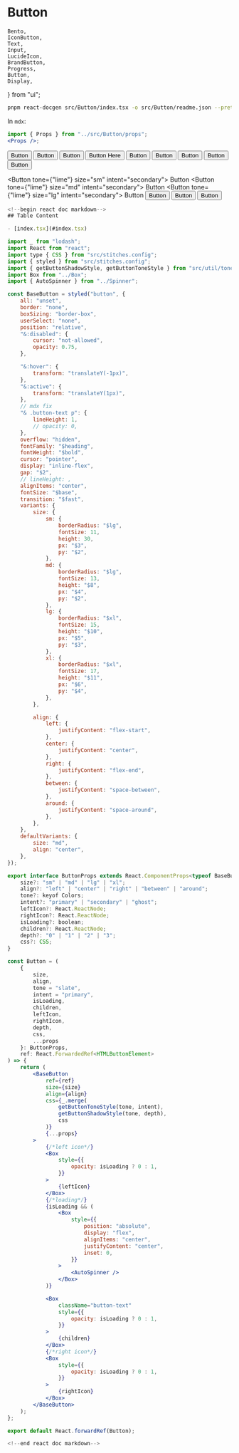 # Button

	Bento,
	IconButton,
	Text,
	Input,
	LucideIcon,
	BrandButton,
	Progress,
	Button,
	Display,
} from "ui";


```zsh
pnpm react-docgen src/Button/index.tsx -o src/Button/readme.json --pretty
```

In `mdx`:

```jsx
import { Props } from "../src/Button/props";
<Props />;
```

<Props />

<Display label="icon button">

<Button size="sm" intent="primary">
	Button
</Button>
<Button size="md" intent="primary">
	Button
</Button>
<Button size="lg" intent="primary">
	Button
</Button>
<Button tone={"sky"} size="sm" intent="secondary">
	Button Here
</Button>
<Button tone={"sky"} size="md" intent="secondary">
	Button
</Button>
<Button tone={"sky"} size="lg" intent="secondary">
	Button
</Button>
<Button tone={"blue"} size="sm" intent="secondary">
	Button
</Button>
<Button tone={"blue"} size="md" intent="secondary">
	Button
</Button>
<Button tone={"blue"} size="lg" intent="secondary">
	Button
</Button>

<Button tone={"lime"} size="sm" intent="secondary">
	Button
</Button>
<Button tone={"lime"} size="md" intent="secondary">
	Button
</Button>
<Button tone={"lime"} size="lg" intent="secondary">
	Button
</Button>
<Button size="sm" intent="ghost">
	Button
</Button>
<Button size="md" intent="ghost">
	Button
</Button>
<Button size="lg" intent="ghost">
	Button
</Button>

</Display>

```jsx
<!--begin react doc markdown-->
## Table Content

- [index.tsx](#index.tsx)

import _ from "lodash";
import React from "react";
import type { CSS } from "src/stitches.config";
import { styled } from "src/stitches.config";
import { getButtonShadowStyle, getButtonToneStyle } from "src/util/tones";
import Box from "../Box";
import { AutoSpinner } from "../Spinner";

const BaseButton = styled("button", {
	all: "unset",
	border: "none",
	boxSizing: "border-box",
	userSelect: "none",
	position: "relative",
	"&:disabled": {
		cursor: "not-allowed",
		opacity: 0.75,
	},

	"&:hover": {
		transform: "translateY(-1px)",
	},
	"&:active": {
		transform: "translateY(1px)",
	},
	// mdx fix
	"& .button-text p": {
		lineHeight: 1,
		// opacity: 0,
	},
	overflow: "hidden",
	fontFamily: "$heading",
	fontWeight: "$bold",
	cursor: "pointer",
	display: "inline-flex",
	gap: "$2",
	// lineHeight: ,
	alignItems: "center",
	fontSize: "$base",
	transition: "$fast",
	variants: {
		size: {
			sm: {
				borderRadius: "$lg",
				fontSize: 11,
				height: 30,
				px: "$3",
				py: "$2",
			},
			md: {
				borderRadius: "$lg",
				fontSize: 13,
				height: "$8",
				px: "$4",
				py: "$2",
			},
			lg: {
				borderRadius: "$xl",
				fontSize: 15,
				height: "$10",
				px: "$5",
				py: "$3",
			},
			xl: {
				borderRadius: "$xl",
				fontSize: 17,
				height: "$11",
				px: "$6",
				py: "$4",
			},
		},

		align: {
			left: {
				justifyContent: "flex-start",
			},
			center: {
				justifyContent: "center",
			},
			right: {
				justifyContent: "flex-end",
			},
			between: {
				justifyContent: "space-between",
			},
			around: {
				justifyContent: "space-around",
			},
		},
	},
	defaultVariants: {
		size: "md",
		align: "center",
	},
});

export interface ButtonProps extends React.ComponentProps<typeof BaseButton> {
	size?: "sm" | "md" | "lg" | "xl";
	align?: "left" | "center" | "right" | "between" | "around";
	tone?: keyof Colors;
	intent?: "primary" | "secondary" | "ghost";
	leftIcon?: React.ReactNode;
	rightIcon?: React.ReactNode;
	isLoading?: boolean;
	children?: React.ReactNode;
	depth?: "0" | "1" | "2" | "3";
	css?: CSS;
}

const Button = (
	{
		size,
		align,
		tone = "slate",
		intent = "primary",
		isLoading,
		children,
		leftIcon,
		rightIcon,
		depth,
		css,
		...props
	}: ButtonProps,
	ref: React.ForwardedRef<HTMLButtonElement>
) => {
	return (
		<BaseButton
			ref={ref}
			size={size}
			align={align}
			css={_.merge(
				getButtonToneStyle(tone, intent),
				getButtonShadowStyle(tone, depth),
				css
			)}
			{...props}
		>
			{/*left icon*/}
			<Box
				style={{
					opacity: isLoading ? 0 : 1,
				}}
			>
				{leftIcon}
			</Box>
			{/*loading*/}
			{isLoading && (
				<Box
					style={{
						position: "absolute",
						display: "flex",
						alignItems: "center",
						justifyContent: "center",
						inset: 0,
					}}
				>
					<AutoSpinner />
				</Box>
			)}

			<Box
				className="button-text"
				style={{
					opacity: isLoading ? 0 : 1,
				}}
			>
				{children}
			</Box>
			{/*right icon*/}
			<Box
				style={{
					opacity: isLoading ? 0 : 1,
				}}
			>
				{rightIcon}
			</Box>
		</BaseButton>
	);
};

export default React.forwardRef(Button);

<!--end react doc markdown-->
```

